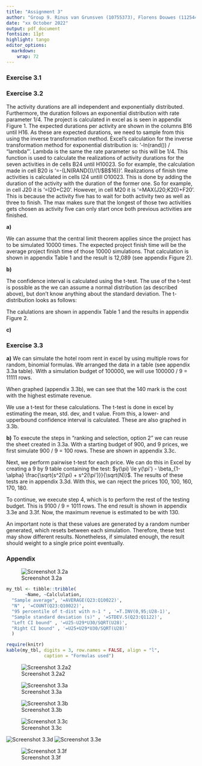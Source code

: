 ```yaml
---
title: "Assignment 3"
author: "Group 9. Rinus van Grunsven (10755373), Florens Douwes (11254483), Imad Lotfi (14651610)"
date: "xx October 2022"
output: pdf_document
fontsize: 11pt
highlight: tango
editor_options: 
  markdown: 
    wrap: 72
---
```


### Exercise 3.1


### Exercise 3.2

The activity durations are all independent and exponentially distributed. Furthermore, the duration follows an exponential distribution with rate parameter 1/4. 
The project is calculated in excel as is seen in appendix Figure 1. The expected durations per activity are shown in the columns B16 until H16. As these are expected durations, we need to sample from this using the inverse transformation method. Excel's calculation for the inverse transformation method for exponential distribution is: '-ln(rand()) / “lambda”'. Lambda is the same the rate parameter so this will be 1/4. 
This function is used to calculate the realizations of activity durations for the seven activities in de cells B24 until H10023. So for example, the calculation made in cell B20 is '=-(LN(RAND())/(1/$B$16))'. Realizations of finish time activities is calculated in cells I24 untill O10023. This is done by adding the duration of the activity with the duration of the former one. So for example, in cell J20 it is '=I20+C20'. However, in cell M20 it is '=MAX(J20;K20)+F20'. This is because the activity five has to wait for both activity two as well as three to finish. The max makes sure that the longest of those two activities gets chosen as activity five can only start once both previous activities are finished. 

**a)** 

We can assume that the central limit theorem applies since the project has to be simulated 10000 times. The expected project finish time will be the average project finish time of those 10000 simulations. That calculation is shown in appendix Table 1 and the result is 12,089 (see appendix Figure 2).


**b)** 

The confidence interval is calculated using the t-test. The use of the t-test is possible as the we can assume a normal distribution (as described above), but don't know anything about the standard deviation. The t-distribution looks as follows:

<!-- $$ -->
<!-- \hat p - E < p < \hat p + E \text{ where }E = z_{a/2}\sqrt{\frac{\hat p \hat q}{n}} -->
<!-- $$ -->
<!-- where $p$ = population proportion, $\hat p$ = sample proportion, $n$ = number of sample values, $E$ = margin of error, and $z_{a/2}$ is the z-score. -->

The calulations are shown in appendix Table 1 and the results in appendix Figure 2. 




**c)** 




### Exercise 3.3

**a)** 
We can simulate the hotel room rent in excel by using multiple rows for random, binomial formulas. We arranged the data in a table (see appendix 3.3a table). With a simulation budget of 100000, we will use 100000 / 9 = 11111 rows.

When graphed (appendix 3.3b), we can see that the 140 mark is the cost with the highest estimate revenue.

We use a t-test for these calculations. The t-test is done in excel by estimating the mean, std. dev, and t value. From this, a lower- and upperbound confidence interval is calculated. These are also graphed in 3.3b. 

**b)**
To execute the steps in "ranking and selection, option 2" we can reuse the sheet created in 3.3a. With a starting budget of 900, and 9 prices, we first simulate 900 / 9 = 100 rows. These are shown in appendix 3.3c. 

Next, we perform pairwise t-test for each price. We can do this in Excel by creating a 9 by 9 table containing the test: $y(\pi) \le y(\pi') - \beta_{1-\alpha} \frac{\sqrt{s^2(\pi) + s^2(\pi')}}{\sqrt(N)}$. The results of these tests are in appendix 3.3d. With this, we can reject the prices 100, 100, 160, 170, 180.

To continue, we execute step 4, which is to perform the rest of the testing budget. This is 9100 / 9 = 1011 rows. The end result is shown in appendix 3.3e and 3.3f. Now, the maximum revenue is estimated to be with 130. 

An important note is that these values are generated by a random number generated, which resets between each simulation. Therefore, these test may show different results. Nonetheless, if simulated enough, the result should weight to a single price point eventually.

### Appendix

![Screenshot 3.2a](./exercise3,2a1.png) 
```r
my_tbl <- tibble::tribble(
       ~Name, ~Calclulation,
  "Sample average", '=AVERAGE(Q23:Q10022)',
  "N" , '=COUNT(Q23:Q10022)',
  "95 percentile of t-dist with n-1 " , '=T.INV(0,95;U28-1)',
  "Sample standard deviation (s)" , '=STDEV.S(Q23:Q1122)',
  "Left CI bound" , '=U25-U29*U30/SQRT(U28)',
  "Right CI bound" , '=U25+U29*U30/SQRT(U28)'
  )

require(knitr)
kable(my_tbl, digits = 3, row.names = FALSE, align = "l",
              caption = "Formulas used")
```



![Screenshot 3.2a2](./exercise3,2a2.png) 

![Screenshot 3.3a](./3.3a-table.png) 



![Screenshot 3.3b](./3.3a-graph.png) 

![Screenshot 3.3c](./3.3b-table.png) 

![Screenshot 3.3d](./3.3b-test.png) 
![Screenshot 3.3e](./3.3b-complete.png) 

![Screenshot 3.3f](./3.3b-graph.png) 





